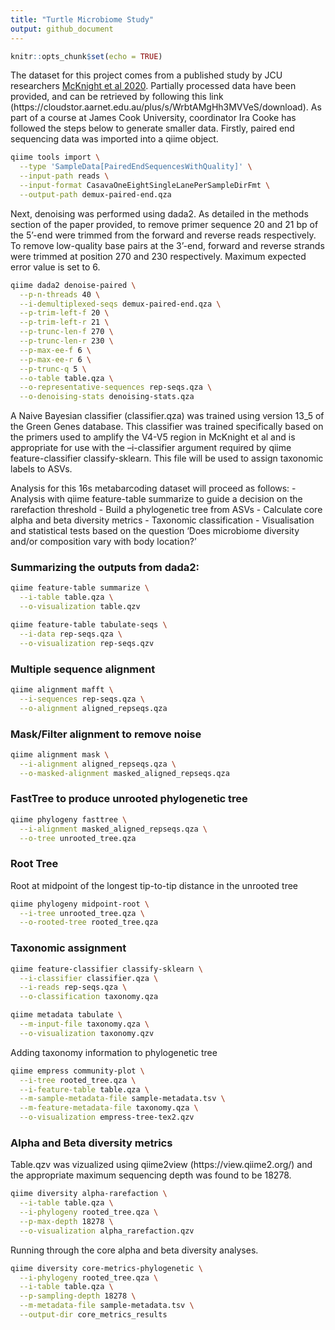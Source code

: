```yaml
---
title: "Turtle Microbiome Study"
output: github_document
---
```

```r
knitr::opts_chunk$set(echo = TRUE)
```

The dataset for this project comes from a published study by JCU researchers [McKnight et al 2020](https://www.microbiologyresearch.org/content/journal/micro/10.1099/mic.0.000904). Partially processed data have been
provided, and can be retrieved by following this link (https://cloudstor.aarnet.edu.au/plus/s/WrbtAMgHh3MVVeS/download). As part of a course at James Cook University, coordinator Ira Cooke has followed the steps below 
to generate smaller data. Firstly, paired end sequencing data was imported into a qiime object.

```bash
qiime tools import \
  --type 'SampleData[PairedEndSequencesWithQuality]' \
  --input-path reads \
  --input-format CasavaOneEightSingleLanePerSampleDirFmt \
  --output-path demux-paired-end.qza
```

Next, denoising was performed using dada2. As detailed in the methods section of the paper provided, to remove primer sequence 20 and 21 bp of the 5'-end were trimmed from the forward and reverse reads respectively. 
To remove low-quality base pairs at the 3'-end, forward and reverse strands were trimmed at position 270 and 230 respectively. Maximum expected error value is set to 6.
```bash
qiime dada2 denoise-paired \
  --p-n-threads 40 \
  --i-demultiplexed-seqs demux-paired-end.qza \
  --p-trim-left-f 20 \
  --p-trim-left-r 21 \
  --p-trunc-len-f 270 \
  --p-trunc-len-r 230 \
  --p-max-ee-f 6 \
  --p-max-ee-r 6 \
  --p-trunc-q 5 \
  --o-table table.qza \
  --o-representative-sequences rep-seqs.qza \
  --o-denoising-stats denoising-stats.qza
```

A Naive Bayesian classifier (classifier.qza) was trained using version 13_5 of the Green Genes database. This classifier was trained specifically based on the primers used to amplify the V4-V5 region in McKnight et al 
and is appropriate for use with the --i-classifier argument required by qiime feature-classifier classify-sklearn. This file will be used to assign taxonomic labels to ASVs.

Analysis for this 16s metabarcoding dataset will proceed as follows:
- Analysis with qiime feature-table summarize to guide a decision on the rarefaction threshold
- Build a phylogenetic tree from ASVs
- Calculate core alpha and beta diversity metrics
- Taxonomic classification
- Visualisation and statistical tests based on the question 'Does microbiome diversity and/or composition vary with body location?'

### Summarizing the outputs from dada2:
```bash
qiime feature-table summarize \
  --i-table table.qza \
  --o-visualization table.qzv
```

```bash
qiime feature-table tabulate-seqs \
  --i-data rep-seqs.qza \
  --o-visualization rep-seqs.qzv
```

### Multiple sequence alignment
```bash
qiime alignment mafft \
  --i-sequences rep-seqs.qza \
  --o-alignment aligned_repseqs.qza
```

### Mask/Filter alignment to remove noise
```bash
qiime alignment mask \
  --i-alignment aligned_repseqs.qza \
  --o-masked-alignment masked_aligned_repseqs.qza
```

### FastTree to produce unrooted phylogenetic tree
```bash
qiime phylogeny fasttree \
  --i-alignment masked_aligned_repseqs.qza \
  --o-tree unrooted_tree.qza
```

### Root Tree 
Root at midpoint of the longest tip-to-tip distance in the unrooted tree
```bash
qiime phylogeny midpoint-root \
  --i-tree unrooted_tree.qza \
  --o-rooted-tree rooted_tree.qza
```

### Taxonomic assignment
```bash
qiime feature-classifier classify-sklearn \
  --i-classifier classifier.qza \
  --i-reads rep-seqs.qza \
  --o-classification taxonomy.qza
```

```bash
qiime metadata tabulate \
  --m-input-file taxonomy.qza \
  --o-visualization taxonomy.qzv
```

Adding taxonomy information to phylogenetic tree

```bash
qiime empress community-plot \
  --i-tree rooted_tree.qza \
  --i-feature-table table.qza \
  --m-sample-metadata-file sample-metadata.tsv \
  --m-feature-metadata-file taxonomy.qza \
  --o-visualization empress-tree-tex2.qzv
```

### Alpha and Beta diversity metrics
Table.qzv was vizualized using qiime2view (https://view.qiime2.org/) and the appropriate maximum sequencing depth was found to be 18278.
```bash
qiime diversity alpha-rarefaction \
  --i-table table.qza \
  --i-phylogeny rooted_tree.qza \
  --p-max-depth 18278 \
  --o-visualization alpha_rarefaction.qzv
```

Running through the core alpha and beta diversity analyses.
```bash
qiime diversity core-metrics-phylogenetic \
  --i-phylogeny rooted_tree.qza \
  --i-table table.qza \
  --p-sampling-depth 18278 \
  --m-metadata-file sample-metadata.tsv \
  --output-dir core_metrics_results
  ```
